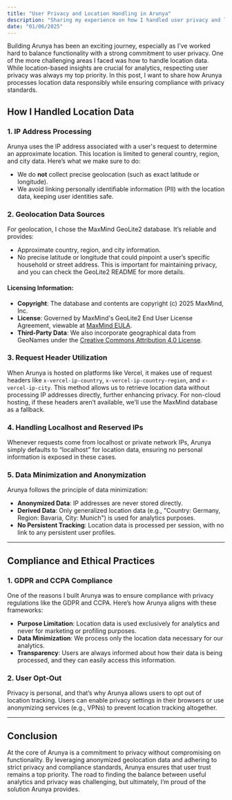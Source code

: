 ```yaml
---
title: "User Privacy and Location Handling in Arunya"
description: "Sharing my experience on how I handled user privacy and location in Arunya."
date: "01/06/2025"
---
```


Building Arunya has been an exciting journey, especially as I’ve worked hard to balance functionality with a strong commitment to user privacy. One of the more challenging areas I faced was how to handle location data. While location-based insights are crucial for analytics, respecting user privacy was always my top priority. In this post, I want to share how Arunya processes location data responsibly while ensuring compliance with privacy standards.

## How I Handled Location Data

### 1. **IP Address Processing**
Arunya uses the IP address associated with a user's request to determine an approximate location. This location is limited to general country, region, and city data. Here’s what we make sure to do:

- We do **not** collect precise geolocation (such as exact latitude or longitude).
- We avoid linking personally identifiable information (PII) with the location data, keeping user identities safe.

### 2. **Geolocation Data Sources**
For geolocation, I chose the MaxMind GeoLite2 database. It’s reliable and provides:

- Approximate country, region, and city information.
- No precise latitude or longitude that could pinpoint a user’s specific household or street address. This is important for maintaining privacy, and you can check the GeoLite2 README for more details.

#### Licensing Information:
- **Copyright**: The database and contents are copyright (c) 2025 MaxMind, Inc.
- **License**: Governed by MaxMind's GeoLite2 End User License Agreement, viewable at [MaxMind EULA](https://www.maxmind.com/en/geolite2/eula).
- **Third-Party Data**: We also incorporate geographical data from GeoNames under the [Creative Commons Attribution 4.0 License](https://creativecommons.org/licenses/by/4.0/).

### 3. **Request Header Utilization**
When Arunya is hosted on platforms like Vercel, it makes use of request headers like `x-vercel-ip-country`, `x-vercel-ip-country-region`, and `x-vercel-ip-city`. This method allows us to retrieve location data without processing IP addresses directly, further enhancing privacy. For non-cloud hosting, if these headers aren’t available, we’ll use the MaxMind database as a fallback.

### 4. **Handling Localhost and Reserved IPs**
Whenever requests come from localhost or private network IPs, Arunya simply defaults to “localhost” for location data, ensuring no personal information is exposed in these cases.

### 5. **Data Minimization and Anonymization**
Arunya follows the principle of data minimization:

- **Anonymized Data**: IP addresses are never stored directly.
- **Derived Data**: Only generalized location data (e.g., "Country: Germany, Region: Bavaria, City: Munich") is used for analytics purposes.
- **No Persistent Tracking**: Location data is processed per session, with no link to any persistent user profiles.

---

## Compliance and Ethical Practices

### 1. **GDPR and CCPA Compliance**
One of the reasons I built Arunya was to ensure compliance with privacy regulations like the GDPR and CCPA. Here’s how Arunya aligns with these frameworks:

- **Purpose Limitation**: Location data is used exclusively for analytics and never for marketing or profiling purposes.
- **Data Minimization**: We process only the location data necessary for our analytics.
- **Transparency**: Users are always informed about how their data is being processed, and they can easily access this information.

### 2. **User Opt-Out**
Privacy is personal, and that’s why Arunya allows users to opt out of location tracking. Users can enable privacy settings in their browsers or use anonymizing services (e.g., VPNs) to prevent location tracking altogether.

---

## Conclusion
At the core of Arunya is a commitment to privacy without compromising on functionality. By leveraging anonymized geolocation data and adhering to strict privacy and compliance standards, Arunya ensures that user trust remains a top priority. The road to finding the balance between useful analytics and privacy was challenging, but ultimately, I’m proud of the solution Arunya provides.